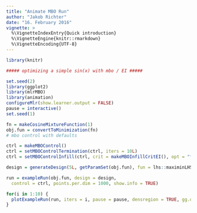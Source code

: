 ```yaml
---
title: "Animate MBO Run"
author: "Jakob Richter"
date: "16. February 2016"
vignette: >
  %\VignetteIndexEntry{Quick introduction}
  %\VignetteEngine{knitr::rmarkdown}
  %\VignetteEncoding{UTF-8}
---
```

```r
library(knitr)
```

```r
##### optimizing a simple sin(x) with mbo / EI #####

set.seed(2)
library(ggplot2)
library(mlrMBO)
library(animation)
configureMlr(show.learner.output = FALSE)
pause = interactive()
set.seed(1)

fn = makeCosineMixtureFunction(1)
obj.fun = convertToMinimization(fn)
# mbo control with defaults

ctrl = makeMBOControl()
ctrl = setMBOControlTermination(ctrl, iters = 10L)
ctrl = setMBOControlInfill(ctrl, crit = makeMBOInfillCritEI(), opt = "focussearch", opt.focussearch.points = 500L, opt.restarts = 1L)

design = generateDesign(5L, getParamSet(obj.fun), fun = lhs::maximinLHS)

run = exampleRun(obj.fun, design = design,
  control = ctrl, points.per.dim = 1000, show.info = TRUE)

for(i in 1:10) {
  plotExampleRun(run, iters = i, pause = pause, densregion = TRUE, gg.objects = list(theme_bw()))
}
```
